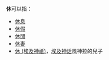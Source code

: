'''休'''可以指：
* [[休息|休息]]
* [[休假|休假]]
* [[休閒|休閒]]
* [[休妻|休妻]]
* [[休_(埃及神祇)|休 (埃及神祇)]]，[[埃及神话|埃及神话]]風神拉的兒子

{{disambig|Cat=一字消歧义|X}}